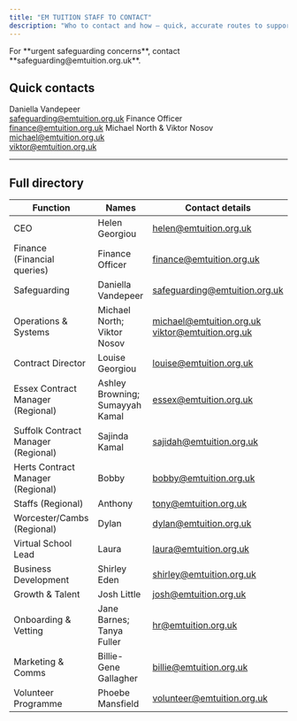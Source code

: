 ```yaml
---
title: "EM TUITION STAFF TO CONTACT"
description: "Who to contact and how — quick, accurate routes to support."
---
```


<Info>
  For **urgent safeguarding concerns**, contact **safeguarding@emtuition.org.uk**.
</Info>

## Quick contacts

<CardGroup cols={3}>
  <Card title="Safeguarding" icon="shield">
    Daniella Vandepeer<br/>
    <a href="mailto:safeguarding@emtuition.org.uk">safeguarding@emtuition.org.uk</a>
  </Card>
  <Card title="Finance" icon="credit-card">
    Finance Officer<br/>
    <a href="mailto:finance@emtuition.org.uk">finance@emtuition.org.uk</a>
  </Card>
  <Card title="Operations & Systems" icon="settings">
    Michael North &amp; Viktor Nosov<br/>
    <a href="mailto:michael@emtuition.org.uk">michael@emtuition.org.uk</a><br/>
    <a href="mailto:viktor@emtuition.org.uk">viktor@emtuition.org.uk</a>
  </Card>
</CardGroup>

---

## Full directory

| Function | Names | Contact details |
|---|---|---|
| CEO | Helen Georgiou | <a href="mailto:helen@emtuition.org.uk">helen@emtuition.org.uk</a> |
| Finance (Financial queries) | Finance Officer | <a href="mailto:finance@emtuition.org.uk">finance@emtuition.org.uk</a> |
| Safeguarding | Daniella Vandepeer | <a href="mailto:safeguarding@emtuition.org.uk">safeguarding@emtuition.org.uk</a> |
| Operations & Systems | Michael North; Viktor Nosov | <a href="mailto:michael@emtuition.org.uk">michael@emtuition.org.uk</a><br/><a href="mailto:viktor@emtuition.org.uk">viktor@emtuition.org.uk</a> |
| Contract Director | Louise Georgiou | <a href="mailto:louise@emtuition.org.uk">louise@emtuition.org.uk</a> |
| Essex Contract Manager (Regional) | Ashley Browning; Sumayyah Kamal | <a href="mailto:essex@emtuition.org.uk">essex@emtuition.org.uk</a> |
| Suffolk Contract Manager (Regional) | Sajinda Kamal | <a href="mailto:sajidah@emtuition.org.uk">sajidah@emtuition.org.uk</a> |
| Herts Contract Manager (Regional) | Bobby | <a href="mailto:bobby@emtuition.org.uk">bobby@emtuition.org.uk</a> |
| Staffs (Regional) | Anthony | <a href="mailto:tony@emtuition.org.uk">tony@emtuition.org.uk</a> |
| Worcester/Cambs (Regional) | Dylan | <a href="mailto:dylan@emtuition.org.uk">dylan@emtuition.org.uk</a> |
| Virtual School Lead | Laura | <a href="mailto:laura@emtuition.org.uk">laura@emtuition.org.uk</a> |
| Business Development | Shirley Eden | <a href="mailto:shirley@emtuition.org.uk">shirley@emtuition.org.uk</a> |
| Growth & Talent | Josh Little | <a href="mailto:josh@emtuition.org.uk">josh@emtuition.org.uk</a> |
| Onboarding & Vetting | Jane Barnes; Tanya Fuller | <a href="mailto:hr@emtuition.org.uk">hr@emtuition.org.uk</a> |
| Marketing & Comms | Billie-Gene Gallagher | <a href="mailto:billie@emtuition.org.uk">billie@emtuition.org.uk</a> |
| Volunteer Programme | Phoebe Mansfield | <a href="mailto:volunteer@emtuition.org.uk">volunteer@emtuition.org.uk</a> |

